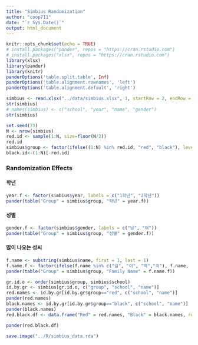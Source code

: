 ```yaml
---
title: "Simbius Randomization"
author: "coop711"
date: "`r Sys.Date()`"
output: html_document
---
```


```r
knitr::opts_chunk$set(echo = TRUE)
# install.packages("pander", repos = "https://cran.rstudio.com")
# install.packages("xlsx", repos = "https://cran.rstudio.com")
library(xlsx)
library(pander)
library(knitr)
panderOptions('table.split.table', Inf)
panderOptions('table.alignment.rownames', 'left')
panderOptions('table.alignment.default', 'right')
```

<!--### Data Randomization-->

```r
simbius <- read.xlsx("../data/simbius.xlsx", 1, startRow = 2, endRow = 22, colIndex = 1:4, colClasses=rep("character", 6), stringsAsFactors = FALSE)
str(simbius)
# names(simbius) <- c("school", "year", "name", "gender")
str(simbius)
```

```r
set.seed(73)
N <- nrow(simbius) 
red.id <- sample(1:N, size=floor(N/2))
red.id
simbius$group <- factor(ifelse((1:N) %in% red.id, "red", "black"), levels = c("red", "black"))
black.id<-(1:N)[-red.id]
```

### Randomization Effects

#### 학년 

```r
year.f <- factor(simbius$year, labels = c("1학년", "2학년"))
pander(table("Group" = simbius$group, "학년" = year.f))
```

#### 성별

```r
gender.f <- factor(simbius$gender, labels = c("남", "여"))
pander(table("Group" = simbius$group, "성별" = gender.f))
```

#### 많이 나오는 성씨

```r
f.name <- substring(simbius$name, first = 1, last = 1)
f.name.f <- factor(ifelse(f.name %in% c("김", "이", "박","최"), f.name, "기타"), levels = c("김", "이", "박", "최", "기타"))
pander(table("Group" = simbius$group, "Family Name" = f.name.f))
```

<!--### List of Group Members-->

<P style = "page-break-before: always">

```r
gr.id.o <- order(simbius$group, simbius$school)
id.by.gr <- simbius[gr.id.o, c("group", "school", "name")]
red.names <- id.by.gr[id.by.gr$group=="red", c("school", "name")]
pander(red.names)
black.names <- id.by.gr[id.by.gr$group=="black", c("school", "name")]
pander(black.names)
red.black.df <- data.frame("Red" = red.names, "Black" = black.names, row.names = NULL)
```

```r
pander(red.black.df)
```

```r
save.image("../R/simbius_data.rda")
```
